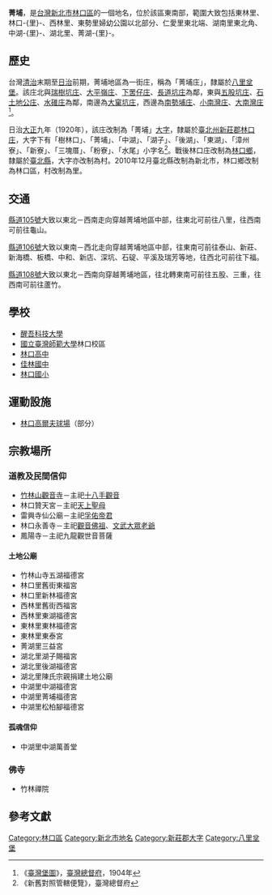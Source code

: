 {{noteTA
|1 = zh-cn:庄; zh-hk:庄; zh-tw:庄;
|2 = zh-cn:湖里; zh-hk:湖里; zh-tw:湖里;
|3 = zh-cn:林口里; zh-hk:林口里; zh-tw:林口里;
}}
'''菁埔'''，是[[台灣|台灣]][[新北市|新北市]][[林口區|林口區]]的一個地名，位於該區東南部，範圍大致包括東林里、林口-{里}-、西林里、東勢里婦幼公園以北部分、仁愛里東北端、湖南里東北角、中湖-{里}-、湖北里、菁湖-{里}-。

==歷史==
台灣[[台灣清治時期|清治]]末期至[[台灣日治時期|日治]]前期，菁埔地區為一街庄，稱為「菁埔庄」，隸屬於[[八里坌堡|八里坌堡]]。該庄北與[[瑞樹坑庄|瑞樹坑庄]]、[[大平嶺庄|大平嶺庄]]、[[下罟仔庄|下罟仔庄]]、[[長道坑庄|長道坑庄]]為鄰，東與[[五股坑庄|五股坑庄]]、[[石土地公庄|石土地公庄]]、[[水碓_(新北市)|水碓庄]]為鄰，南邊為[[大窠坑庄|大窠坑庄]]，西邊為[[南勢埔_(新北市)|南勢埔庄]]、[[小南灣庄|小南灣庄]]、[[大南灣庄|大南灣庄]]<ref>《[[臺灣堡圖|臺灣堡圖]]》，[[臺灣總督府|臺灣總督府]]，1904年</ref>。

日治[[大正|大正]]九年（1920年），該庄改制為「菁埔」[[大字|大字]]，隸屬於[[臺北州|臺北州]][[新莊郡|新莊郡]][[林口庄|林口庄]]，大字下有「樹林口」、「菁埔」、「中湖」、「湖子」、「後湖」、「東湖」、「漳州寮」、「新寮」、「三塊厝」、「粉寮」、「水尾」小字名<ref>《新舊對照管轄便覽》，臺灣總督府</ref>。戰後林口庄改制為[[林口鄉|林口鄉]]，隸屬於[[臺北縣|臺北縣]]，大字亦改制為村。2010年12月臺北縣改制為新北市，林口鄉改制為林口區，村改制為里。

==交通==
[[縣道105號|縣道105號]]大致以東北－西南走向穿越菁埔地區中部，往東北可前往八里，往西南可前往龜山。

[[縣道106號|縣道106號]]大致以東南－西北走向穿越菁埔地區中部，往東南可前往泰山、新莊、新海橋、板橋、中和、新店、深坑、石碇、平溪及瑞芳等地，往西北可前往下福。

[[縣道108號|縣道108號]]大致以東北－西南向穿越菁埔地區，往北轉東南可前往五股、三重，往西南可前往蘆竹。

==學校==
*[[醒吾科技大學|醒吾科技大學]]
*[[國立臺灣師範大學|國立臺灣師範大學]]林口校區
*[[林口高中|林口高中]]
*[[佳林國中|佳林國中]]
*[[林口國小|林口國小]]

==運動設施==
*[[林口高爾夫球場|林口高爾夫球場]]（部分）

==宗教場所==
===道教及民間信仰===
*[[竹林山觀音寺|竹林山觀音寺]]－主祀[[十八手觀音|十八手觀音]]
*林口贊天宮－主祀[[天上聖母|天上聖母]]
*雷興寺仙公廟－主祀[[孚佑帝君|孚佑帝君]]
*林口永善寺－主祀[[觀音佛祖|觀音佛祖]]、[[孤魂信仰|文武大眾老爺]]
*鳳陽寺－主祀九龍觀世音菩薩

====土地公廟====
*竹林山寺五湖福德宮
*林口里舊街東福宮
*林口里新林福德宮
*西林里舊街西福宮
*西林里東湖福德宮
*東林里東林福德宮
*東林里東泰宮
*菁湖里三益宮
*湖北里湖子賜福宮
*湖北里後湖福德宮
*湖北里陳氏宗親捐建土地公廟
*中湖里中湖福德宮
*中湖里菁埔福德宮
*中湖里松柏腳福德宮

====孤魂信仰====
*中湖里中湖萬善堂

===佛寺===
*竹林禪院

==參考文獻==
{{Reflist}}
{{新莊郡}}

[[Category:林口區|Category:林口區]]
[[Category:新北市地名|Category:新北市地名]]
[[Category:新莊郡大字|Category:新莊郡大字]]
[[Category:八里坌堡|Category:八里坌堡]]